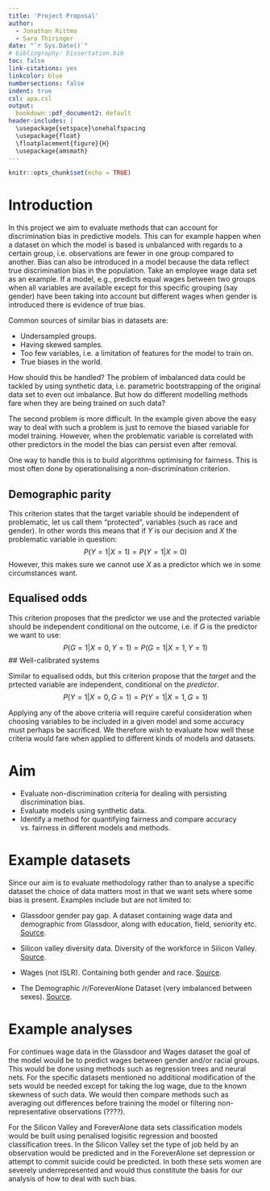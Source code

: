 ```yaml
---
title: 'Project Proposal'
author:
  - Jonathan Rittmo
  - Sara Thiringer
date: "`r Sys.Date()`"
# bibliography: Dissertation.bib
toc: false
link-citations: yes
linkcolor: blue
numbersections: false
indent: true
csl: apa.csl
output: 
  bookdown::pdf_document2: default
header-includes: |
  \usepackage{setspace}\onehalfspacing
  \usepackage{float}
  \floatplacement{figure}{H}
  \usepackage{amsmath}
---
```



```r
knitr::opts_chunk$set(echo = TRUE)
```

# Introduction

In this project we aim to evaluate methods that can account for discrimination
bias in predictive models. This can for example happen when a dataset on which
the model is based is unbalanced with regards to a certain group, i.e.
observations are fewer in one group compared to another. Bias can also be
introduced in a model because the data reflect true discrimination bias in the
population. Take an employee wage data set as an example. If a model, e.g.,
predicts equal wages between two groups when all variables are available except
for this specific grouping (say gender) have been taking into account but
different wages when gender is introduced there is evidence of true bias.

Common sources of similar bias in datasets are:

* Undersampled groups.
* Having skewed samples.
* Too few variables, i.e. a limitation of features for the model to train on.
* True biases in the world.

How should this be handled? The problem of imbalanced data could be tackled by
using synthetic data, i.e. parametric bootstrapping of the original data set 
to even out imbalance. But how do different modelling methods fare when they
are being trained on such data?

The second problem is more difficult. In the example given above the easy way
to deal with such a problem is just to remove the biased variable for model 
training. However, when the problematic variable is correlated with
other predictors in the model the bias can persist even after removal.

One way to handle this is to build algorithms optimising for fairness.
This is most often done by operationalising a non-discrimination criterion.

## Demographic parity

This criterion states that the target variable should be independent of
problematic, let us call them "protected", variables (such as race and gender).
In other words this means that if $Y$ is our decision and $X$ the problematic
variable in question:
$$
P(Y=1 | X=1) = P(Y=1 | X=0)
$$
However, this makes sure we cannot use $X$ as a predictor which we in some
circumstances want.

## Equalised odds

This criterion proposes that the predictor we use and the
protected variable should be independent conditional on the outcome, i.e.
if $G$ is the predictor we want to use:
$$
P(G=1|X=0, Y=1) = P(G=1|X=1, Y=1)
$$
## Well-calibrated systems

Similar to equalised odds, but this criterion propose that the *target*
and the prtected variable are independent, conditional on the *predictor*.
$$
P(Y=1|X=0, G=1) = P(Y=1|X=1, G=1)
$$

Applying any of the above criteria will require careful consideration when
choosing variables to be included in a given model and some accuracy must perhaps
be sacrificed. We therefore wish to evaluate how well these criteria would fare
when applied to different kinds of models and datasets. 

# Aim

* Evaluate non-discrimination criteria for dealing with persisting discrimination bias.
* Evaluate models using synthetic data.
* Identify a method for quantifying fairness and compare accuracy vs. fairness
  in different models and methods. 

# Example datasets

Since our aim is to evaluate methodology rather than to analyse a specific dataset
the choice of data matters most in that we want sets where some bias is present.
Examples include but are not limited to:

* Glassdoor gender pay gap. A dataset containing wage data and demographic
  from Glassdoor, along with education, field, seniority etc. [Source](https://www.kaggle.com/nilimajauhari/glassdoor-analyze-gender-pay-gap).

* Silicon valley diversity data. Diversity of the workforce in Silicon Valley. [Source](https://www.kaggle.com/rtatman/silicon-valley-diversity-data).

* Wages (not ISLR). Containing both gender and race. [Source](https://www.kaggle.com/ljanjughazyan/wages).

* The Demographic /r/ForeverAlone Dataset (very imbalanced between sexes). [Source](https://www.kaggle.com/kingburrito666/the-demographic-rforeveralone-dataset).

# Example analyses

For continues wage data in the Glassdoor and Wages dataset the goal of the model
would be to predict wages between gender and/or racial groups. This would be done
using methods such as regression trees and neural nets. For the specific datasets 
mentioned no additional modification of the sets would be needed except for taking 
the log wage, due to the known skewness of such data. We would then compare
methods such as averaging out differences before training the model or filtering
non-representative observations (????). 

For the Silicon Valley and ForeverAlone data sets classification models would be built
using penalised logisitic regression and boosted classification trees. In the Silicon
Valley set the type of job held by an observation would be predicted and in 
the ForeverAlone set depression or attempt to commit suicide could be predicted.
In both these sets women are severely underrepresented and would thus constitute
the basis for our analysis of how to deal with such bias. 












